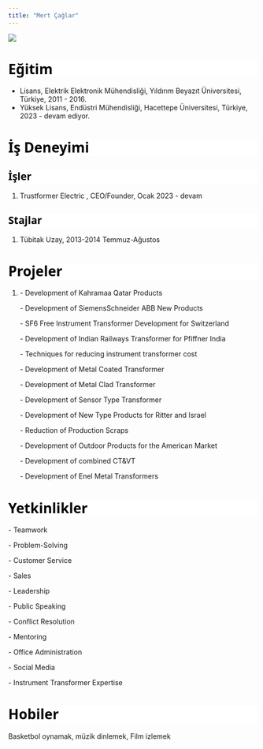 ```yaml
---
title: "Mert Çağlar"
---
```


![](images/170450.jpg)

# Eğitim {style="line-height: 1.2; color: rgb(0, 0, 0); font-family: \"Segoe UI\", serif; font-style: normal; font-variant-ligatures: none; font-variant-caps: normal; letter-spacing: normal; orphans: 2; text-align: start; text-indent: 0px; text-transform: none; widows: 2; word-spacing: 0px; -webkit-text-stroke-width: 0px; caret-color: rgb(0, 0, 0); white-space: break-spaces; background-color: rgb(255, 255, 255); text-decoration-thickness: initial; text-decoration-style: initial; text-decoration-color: initial;"}

-   Lisans, Elektrik Elektronik Mühendisliği, Yıldırım Beyazıt Üniversitesi, Türkiye, 2011 - 2016.
-   Yüksek Lisans, Endüstri Mühendisliği, Hacettepe Üniversitesi, Türkiye, 2023 - devam ediyor.

# İş Deneyimi {style="line-height: 1.2; color: rgb(0, 0, 0); font-family: \"Segoe UI\", serif; font-style: normal; font-variant-ligatures: none; font-variant-caps: normal; letter-spacing: normal; orphans: 2; text-align: start; text-indent: 0px; text-transform: none; widows: 2; word-spacing: 0px; -webkit-text-stroke-width: 0px; caret-color: rgb(0, 0, 0); white-space: break-spaces; background-color: rgb(255, 255, 255); text-decoration-thickness: initial; text-decoration-style: initial; text-decoration-color: initial;"}

## İşler {style="line-height: 1.2; color: rgb(0, 0, 0); font-family: \"Segoe UI\", serif; font-style: normal; font-variant-ligatures: none; font-variant-caps: normal; letter-spacing: normal; orphans: 2; text-align: start; text-indent: 0px; text-transform: none; widows: 2; word-spacing: 0px; -webkit-text-stroke-width: 0px; caret-color: rgb(0, 0, 0); white-space: break-spaces; background-color: rgb(255, 255, 255); text-decoration-thickness: initial; text-decoration-style: initial; text-decoration-color: initial;"}

1.  Trustformer Electric , CEO/Founder, Ocak 2023 - devam

## Stajlar {style="line-height: 1.2; color: rgb(0, 0, 0); font-family: \"Segoe UI\", serif; font-style: normal; font-variant-ligatures: none; font-variant-caps: normal; letter-spacing: normal; orphans: 2; text-align: start; text-indent: 0px; text-transform: none; widows: 2; word-spacing: 0px; -webkit-text-stroke-width: 0px; caret-color: rgb(0, 0, 0); white-space: break-spaces; background-color: rgb(255, 255, 255); text-decoration-thickness: initial; text-decoration-style: initial; text-decoration-color: initial;"}

1.  Tübitak Uzay, 2013-2014 Temmuz-Ağustos

# Projeler {style="line-height: 1.2; color: rgb(0, 0, 0); font-family: \"Segoe UI\", serif; font-style: normal; font-variant-ligatures: none; font-variant-caps: normal; letter-spacing: normal; orphans: 2; text-align: start; text-indent: 0px; text-transform: none; widows: 2; word-spacing: 0px; -webkit-text-stroke-width: 0px; caret-color: rgb(0, 0, 0); white-space: break-spaces; background-color: rgb(255, 255, 255); text-decoration-thickness: initial; text-decoration-style: initial; text-decoration-color: initial;"}

1.  \- Development of Kahramaa Qatar Products

    \- Development of SiemensSchneider ABB New Products

    \- SF6 Free Instrument Transformer Development for Switzerland

    \- Development of Indian Railways Transformer for Pfiffner India

    \- Techniques for reducing instrument transformer cost

    \- Development of Metal Coated Transformer

    \- Development of Metal Clad Transformer

    \- Development of Sensor Type Transformer

    \- Development of New Type Products for Ritter and Israel

    \- Reduction of Production Scraps

    \- Development of Outdoor Products for the American Market

    \- Development of combined CT&VT

    \- Development of Enel Metal Transformers

# Yetkinlikler {style="line-height: 1.2; color: rgb(0, 0, 0); font-family: \"Segoe UI\", serif; font-style: normal; font-variant-ligatures: none; font-variant-caps: normal; letter-spacing: normal; orphans: 2; text-align: start; text-indent: 0px; text-transform: none; widows: 2; word-spacing: 0px; -webkit-text-stroke-width: 0px; caret-color: rgb(0, 0, 0); white-space: break-spaces; background-color: rgb(255, 255, 255); text-decoration-thickness: initial; text-decoration-style: initial; text-decoration-color: initial;"}

\- Teamwork

\- Problem-Solving

\- Customer Service

\- Sales

\- Leadership

\- Public Speaking

\- Conflict Resolution

\- Mentoring

\- Office Administration

\- Social Media

\- Instrument Transformer Expertise

# Hobiler {style="line-height: 1.2; color: rgb(0, 0, 0); font-family: \"Segoe UI\", serif; font-style: normal; font-variant-ligatures: none; font-variant-caps: normal; letter-spacing: normal; orphans: 2; text-align: start; text-indent: 0px; text-transform: none; widows: 2; word-spacing: 0px; -webkit-text-stroke-width: 0px; caret-color: rgb(0, 0, 0); white-space: break-spaces; background-color: rgb(255, 255, 255); text-decoration-thickness: initial; text-decoration-style: initial; text-decoration-color: initial;"}

Basketbol oynamak, müzik dinlemek, Film izlemek
